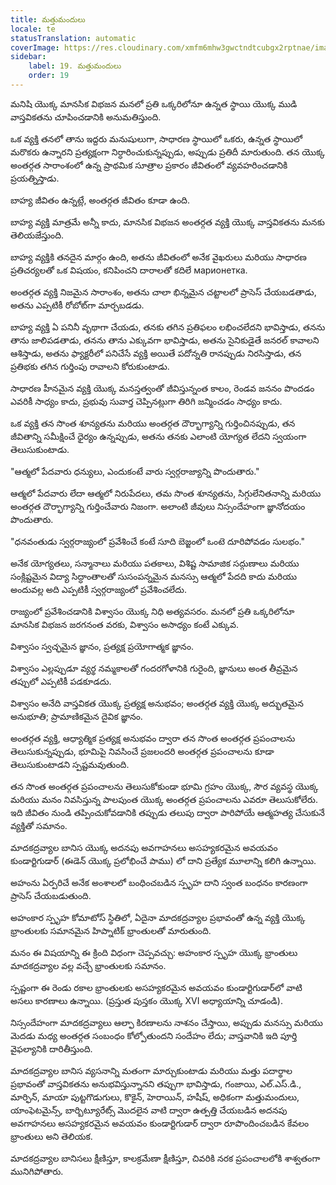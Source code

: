 ```yaml
---
title: మత్తుమందులు
locale: te
statusTranslation: automatic
coverImage: https://res.cloudinary.com/xmfm6mhw3gwctndtcubgx2rptnae/image/upload/v1741354419/small_cover_la_gran_rebelion_28716e29d2.webp
sidebar:
    label: 19. మత్తుమందులు
    order: 19
---
```

మనిషి యొక్క మానసిక విభజన మనలో ప్రతి ఒక్కరిలోనూ ఉన్నత స్థాయి యొక్క ముడి వాస్తవికతను చూపించడానికి అనుమతిస్తుంది.

ఒక వ్యక్తి తనలో తాను ఇద్దరు మనుషులుగా, సాధారణ స్థాయిలో ఒకరు, ఉన్నత స్థాయిలో మరొకరు ఉన్నారని ప్రత్యక్షంగా నిర్ధారించుకున్నప్పుడు, అప్పుడు ప్రతిదీ మారుతుంది. తన యొక్క అంతర్గత సారాంశంలో ఉన్న ప్రాథమిక సూత్రాల ప్రకారం జీవితంలో వ్యవహరించడానికి ప్రయత్నిస్తాడు.

బాహ్య జీవితం ఉన్నట్లే, అంతర్గత జీవితం కూడా ఉంది.

బాహ్య వ్యక్తి మాత్రమే అన్నీ కాదు, మానసిక విభజన అంతర్గత వ్యక్తి యొక్క వాస్తవికతను మనకు తెలియజేస్తుంది.

బాహ్య వ్యక్తికి తనదైన మార్గం ఉంది, అతను జీవితంలో అనేక వైఖరులు మరియు సాధారణ ప్రతిచర్యలతో ఒక విషయం, కనిపించని దారాలతో కదిలే марионетка.

అంతర్గత వ్యక్తి నిజమైన సారాంశం, అతను చాలా భిన్నమైన చట్టాలలో ప్రాసెస్ చేయబడతాడు, అతను ఎప్పటికీ రోబోట్‌గా మార్చబడడు.

బాహ్య వ్యక్తి ఏ పనినీ వృథాగా చేయడు, తనకు తగిన ప్రతిఫలం లభించలేదని భావిస్తాడు, తనను తాను జాలిపడతాడు, తనను తాను ఎక్కువగా భావిస్తాడు, అతను సైనికుడైతే జనరల్ కావాలని ఆశిస్తాడు, అతను ఫ్యాక్టరీలో పనిచేసే వ్యక్తి అయితే పదోన్నతి రానప్పుడు నిరసిస్తాడు, తన ప్రతిభకు తగిన గుర్తింపు రావాలని కోరుకుంటాడు.

సాధారణ హీనమైన వ్యక్తి యొక్క మనస్తత్వంతో జీవిస్తున్నంత కాలం, రెండవ జననం పొందడం ఎవరికీ సాధ్యం కాదు, ప్రభువు సువార్త చెప్పినట్లుగా తిరిగి జన్మించడం సాధ్యం కాదు.

ఒక వ్యక్తి తన సొంత శూన్యతను మరియు అంతర్గత దౌర్భాగ్యాన్ని గుర్తించినప్పుడు, తన జీవితాన్ని సమీక్షించే ధైర్యం ఉన్నప్పుడు, అతను తనకు ఎలాంటి యోగ్యత లేదని స్వయంగా తెలుసుకుంటాడు.

"ఆత్మలో పేదవారు ధన్యులు, ఎందుకంటే వారు స్వర్గరాజ్యాన్ని పొందుతారు."

ఆత్మలో పేదవారు లేదా ఆత్మలో నిరుపేదలు, తమ సొంత శూన్యతను, సిగ్గులేనితనాన్ని మరియు అంతర్గత దౌర్భాగ్యాన్ని గుర్తించేవారు నిజంగా. అలాంటి జీవులు నిస్సందేహంగా జ్ఞానోదయం పొందుతారు.

"ధనవంతుడు స్వర్గరాజ్యంలో ప్రవేశించే కంటే సూది బెజ్జంలో ఒంటె దూరిపోవడం సులభం."

అనేక యోగ్యతలు, సన్మానాలు మరియు పతకాలు, విశిష్ట సామాజిక సద్గుణాలు మరియు సంక్లిష్టమైన విద్యా సిద్ధాంతాలతో సుసంపన్నమైన మనస్సు ఆత్మలో పేదది కాదు మరియు అందువల్ల అది ఎప్పటికీ స్వర్గరాజ్యంలో ప్రవేశించలేదు.

రాజ్యంలో ప్రవేశించడానికి విశ్వాసం యొక్క నిధి అత్యవసరం. మనలో ప్రతి ఒక్కరిలోనూ మానసిక విభజన జరగనంత వరకు, విశ్వాసం అసాధ్యం కంటే ఎక్కువ.

విశ్వాసం స్వచ్ఛమైన జ్ఞానం, ప్రత్యక్ష ప్రయోగాత్మక జ్ఞానం.

విశ్వాసం ఎల్లప్పుడూ వ్యర్థ నమ్మకాలతో గందరగోళానికి గురైంది, జ్ఞానులు అంత తీవ్రమైన తప్పులో ఎప్పటికీ పడకూడదు.

విశ్వాసం అనేది వాస్తవికత యొక్క ప్రత్యక్ష అనుభవం; అంతర్గత వ్యక్తి యొక్క అద్భుతమైన అనుభూతి; ప్రామాణికమైన దైవిక జ్ఞానం.

అంతర్గత వ్యక్తి, ఆధ్యాత్మిక ప్రత్యక్ష అనుభవం ద్వారా తన సొంత అంతర్గత ప్రపంచాలను తెలుసుకున్నప్పుడు, భూమిపై నివసించే ప్రజలందరి అంతర్గత ప్రపంచాలను కూడా తెలుసుకుంటాడని స్పష్టమవుతుంది.

తన సొంత అంతర్గత ప్రపంచాలను తెలుసుకోకుండా భూమి గ్రహం యొక్క, సౌర వ్యవస్థ యొక్క మరియు మనం నివసిస్తున్న పాలపుంత యొక్క అంతర్గత ప్రపంచాలను ఎవరూ తెలుసుకోలేరు. ఇది జీవితం నుండి తప్పించుకోవడానికి తప్పుడు తలుపు ద్వారా పారిపోయే ఆత్మహత్య చేసుకునే వ్యక్తితో సమానం.

మాదకద్రవ్యాల బానిస యొక్క అదనపు అవగాహనలు అసహ్యకరమైన అవయవం కుండార్టిగుడార్ (ఈడెన్ యొక్క ప్రలోభించే పాము) లో దాని ప్రత్యేక మూలాన్ని కలిగి ఉన్నాయి.

అహంను ఏర్పరిచే అనేక అంశాలలో బంధించబడిన స్పృహ దాని స్వంత బంధనం కారణంగా ప్రాసెస్ చేయబడుతుంది.

అహంకార స్పృహ కోమాటోస్ స్థితిలో, ఏదైనా మాదకద్రవ్యాల ప్రభావంతో ఉన్న వ్యక్తి యొక్క భ్రాంతులకు సమానమైన హిప్నాటిక్ భ్రాంతులతో మారుతుంది.

మనం ఈ విషయాన్ని ఈ క్రింది విధంగా చెప్పవచ్చు: అహంకార స్పృహ యొక్క భ్రాంతులు మాదకద్రవ్యాల వల్ల వచ్చే భ్రాంతులకు సమానం.

స్పష్టంగా ఈ రెండు రకాల భ్రాంతులకు అసహ్యకరమైన అవయవం కుండార్టిగుడార్‌లో వాటి అసలు కారణాలు ఉన్నాయి. (ప్రస్తుత పుస్తకం యొక్క XVI అధ్యాయాన్ని చూడండి).

నిస్సందేహంగా మాదకద్రవ్యాలు ఆల్ఫా కిరణాలను నాశనం చేస్తాయి, అప్పుడు మనస్సు మరియు మెదడు మధ్య అంతర్గత సంబంధం కోల్పోతుందని సందేహం లేదు; వాస్తవానికి ఇది పూర్తి వైఫల్యానికి దారితీస్తుంది.

మాదకద్రవ్యాల బానిస వ్యసనాన్ని మతంగా మార్చుకుంటాడు మరియు మత్తు పదార్థాల ప్రభావంతో వాస్తవికతను అనుభవిస్తున్నానని తప్పుగా భావిస్తాడు, గంజాయి, ఎల్.ఎస్.డి., మార్ఫిన్, మాయా పుట్టగొడుగులు, కొకైన్, హెరాయిన్, హషీష్, అధికంగా మత్తుమందులు, యాంఫెటమైన్స్, బార్బిట్యూరేట్స్ మొదలైన వాటి ద్వారా ఉత్పత్తి చేయబడిన అదనపు అవగాహనలు అసహ్యకరమైన అవయవం కుండార్టిగుడార్ ద్వారా రూపొందించబడిన కేవలం భ్రాంతులు అని తెలియక.

మాదకద్రవ్యాల బానిసలు క్షీణిస్తూ, కాలక్రమేణా క్షీణిస్తూ, చివరికి నరక ప్రపంచాలలోకి శాశ్వతంగా మునిగిపోతారు.

